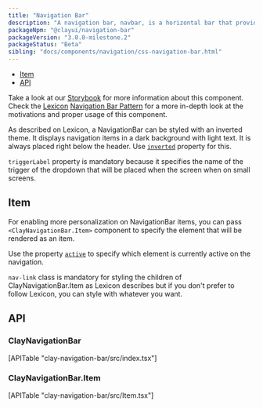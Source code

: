 ```yaml
---
title: "Navigation Bar"
description: "A navigation bar, navbar, is a horizontal bar that provides several access points to different parts of a system."
packageNpm: "@clayui/navigation-bar"
packageVersion: "3.0.0-milestone.2"
packageStatus: "Beta"
sibling: "docs/components/navigation/css-navigation-bar.html"
---
```



<div class="nav-toc-absolute">
<div class="nav-toc">

- [Item](#item)
- [API](#api)

</div>
</div>

<div class="clay-site-alert alert alert-warning">
    Take a look at our <a href="https://storybook-clayui.netlify.com/?path=/story/claynavigationbar--default">Storybook</a> for more information about this component.
</div>

<div class="clay-site-alert alert alert-info">
	Check the <a href="https://liferay.design/lexicon/">Lexicon</a> <a href="https://liferay.design/lexicon/core-components/navigation/horizontal-nav/">Navigation Bar Pattern</a> for a more in-depth look at the motivations and proper usage of this component.
</div>

As described on Lexicon, a NavigationBar can be styled with an inverted theme. It displays navigation items in a dark background with light text. It is always placed right below the header. Use [`inverted`](#api-inverted) property for this.

<div class="clay-site-alert alert alert-warning">
	<code class="language-text">triggerLabel</code> property is mandatory because it specifies the name of the trigger of the dropdown that will be placed when the screen when on small screens.
</div>

## Item

For enabling more personalization on NavigationBar items, you can pass `<ClayNavigationBar.Item>` component to specify the element that will be rendered as an item.

Use the property [`active`](#api-active) to specify which element is currently active on the navigation.

<NavigationBarWithStyledItem />

`nav-link` class is mandatory for styling the children of ClayNavigationBar.Item as Lexicon describes but if you don't prefer to follow Lexicon, you can style with whatever you want.

<NavigationBar />

## API

### ClayNavigationBar

<div>
	[APITable "clay-navigation-bar/src/index.tsx"]
</div>

### ClayNavigationBar.Item

<div>
	[APITable "clay-navigation-bar/src/Item.tsx"]
</div>
